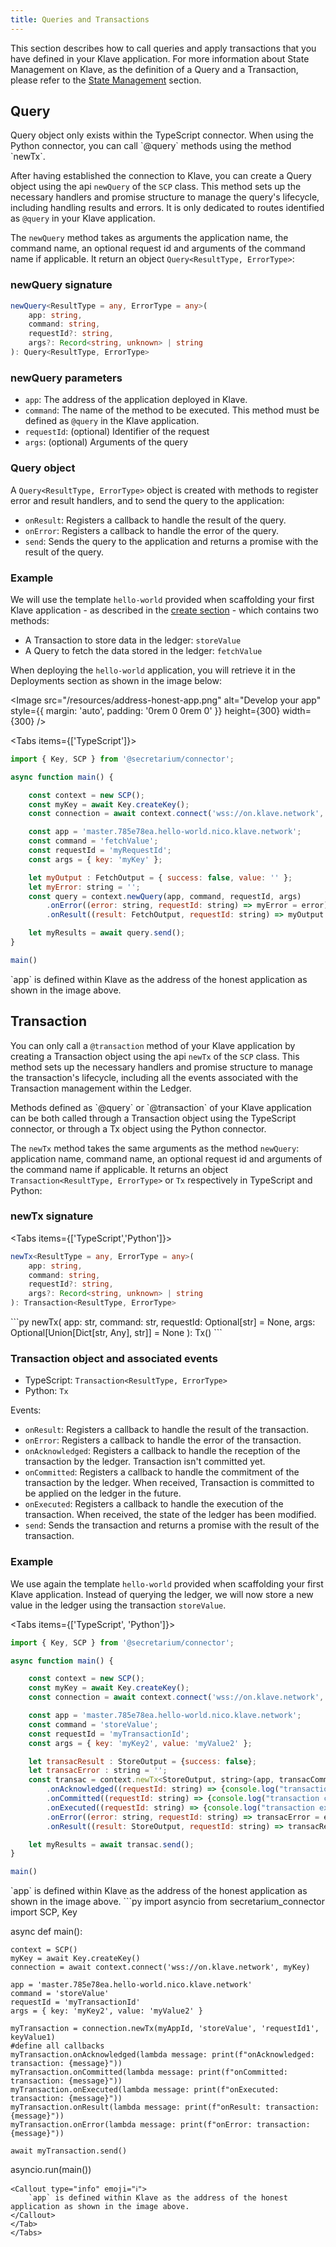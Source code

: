 ```yaml
---
title: Queries and Transactions
---
```



This section describes how to call queries and apply transactions that you have defined in your Klave application.
For more information about State Management on Klave, as the definition of a Query and a Transaction, please refer to the [State Management](/concepts/state-management) section.


## Query

<Callout type="info">
    Query object only exists within the TypeScript connector. When using the Python connector, you can call `@query` methods using the method `newTx`.
</Callout>

After having established the connection to Klave, you can create a Query object using the api `newQuery` of the `SCP` class.
This method sets up the necessary handlers and promise structure to manage the query's lifecycle, including handling results and errors. It is only dedicated to routes identified as `@query` in your Klave application.


The `newQuery` method takes as arguments the application name, the command name, an optional request id and arguments of the command name if applicable. It return an object `Query<ResultType, ErrorType>`:

### newQuery signature

```ts
newQuery<ResultType = any, ErrorType = any>(
    app: string,
    command: string,
    requestId?: string,
    args?: Record<string, unknown> | string
): Query<ResultType, ErrorType>
```

### newQuery parameters

- `app`: The address of the application deployed in Klave.
- `command`: The name of the method to be executed. This method must be defined as `@query` in the Klave application.
- `requestId`: (optional) Identifier of the request
- `args`: (optional) Arguments of the query

### Query object

A `Query<ResultType, ErrorType>` object is created with methods to register error and result handlers, and to send the query to the application:
- `onResult`: Registers a callback to handle the result of the query.
- `onError`: Registers a callback to handle the error of the query.
- `send`: Sends the query to the application and returns a promise with the result of the query.

### Example
We will use the template `hello-world` provided when scaffolding your first Klave application - as described in the [create section](/quickstart/create) - which contains two methods:
-   A Transaction to store data in the ledger: `storeValue`
-   A Query to fetch the data stored in the ledger: `fetchValue`

When deploying the `hello-world` application, you will retrieve it in the Deployments section as shown in the image below:

<Image
	src="/resources/address-honest-app.png"
	alt="Develop your app"
	style={{ margin: 'auto', padding: '0rem 0 0rem 0' }}
	height={300}
	width={300}
/>

<Tabs items={['TypeScript']}>
<Tab value="TypeScript">
```js
import { Key, SCP } from '@secretarium/connector';

async function main() {

    const context = new SCP();
    const myKey = await Key.createKey();
    const connection = await context.connect('wss://on.klave.network', myKey);

    const app = 'master.785e78ea.hello-world.nico.klave.network';
    const command = 'fetchValue';
    const requestId = 'myRequestId';
    const args = { key: 'myKey' };

    let myOutput : FetchOutput = { success: false, value: '' };
    let myError: string = '';
    const query = context.newQuery(app, command, requestId, args)
        .onError((error: string, requestId: string) => myError = error)
        .onResult((result: FetchOutput, requestId: string) => myOutput = result);

    let myResults = await query.send();
}

main()
```
<Callout type="info" emoji="ℹ️">
    `app` is defined within Klave as the address of the honest application as shown in the image above.
</Callout>
</Tab>
</Tabs>


## Transaction

You can only call a `@transaction` method of your Klave application by creating a Transaction object using the api `newTx` of the `SCP` class.
This method sets up the necessary handlers and promise structure to manage the transaction's lifecycle, including all the events associated with the Transaction management within the Ledger.

<Callout type="info">
    Methods defined as `@query` or `@transaction` of your Klave application can be both called through a Transaction object using the TypeScript connector, or through a Tx object using the Python connector.
</Callout>

The `newTx` method takes the same arguments as the method `newQuery`: application name, command name, an optional request id and arguments of the command name if applicable.
It returns an object `Transaction<ResultType, ErrorType>` or `Tx` respectively in TypeScript and Python:

### newTx signature

<Tabs items={['TypeScript','Python']}>
<Tab value="TypeScript">
```ts
newTx<ResultType = any, ErrorType = any>(
    app: string,
    command: string,
    requestId?: string,
    args?: Record<string, unknown> | string
): Transaction<ResultType, ErrorType>
```
</Tab>
<Tab value="Python">
```py
newTx(
    app: str,
    command: str,
    requestId: Optional[str] = None,
    args: Optional[Union[Dict[str, Any], str]] = None
): Tx()
```
</Tab>
</Tabs>

### Transaction object and associated events
- TypeScript: `Transaction<ResultType, ErrorType>`
- Python: `Tx`

Events:
- `onResult`: Registers a callback to handle the result of the transaction.
- `onError`: Registers a callback to handle the error of the transaction.
- `onAcknowledged`: Registers a callback to handle the reception of the transaction by the ledger. Transaction isn't committed yet.
- `onCommitted`: Registers a callback to handle the commitment of the transaction by the ledger. When received, Transaction is committed to be applied on the ledger in the future.
- `onExecuted`: Registers a callback to handle the execution of the transaction. When received, the state of the ledger has been modified.
- `send`: Sends the transaction and returns a promise with the result of the transaction.

### Example

We use again the template `hello-world` provided when scaffolding your first Klave application.
Instead of querying the ledger, we will now store a new value in the ledger using the transaction `storeValue`.

<Tabs items={['TypeScript', 'Python']}>
<Tab value="TypeScript">
```js
import { Key, SCP } from '@secretarium/connector';

async function main() {

    const context = new SCP();
    const myKey = await Key.createKey();
    const connection = await context.connect('wss://on.klave.network', myKey);

    const app = 'master.785e78ea.hello-world.nico.klave.network';
    const command = 'storeValue';
    const requestId = 'myTransactionId';
    const args = { key: 'myKey2', value: 'myValue2' };

    let transacResult : StoreOutput = {success: false};
    let transacError : string = '';
    const transac = context.newTx<StoreOutput, string>(app, transacCommand, transacRequestId, transacArgs)
        .onAcknowledged((requestId: string) => {console.log("transaction acknowledged")})
        .onCommitted((requestId: string) => {console.log("transaction committed")})
        .onExecuted((requestId: string) => {console.log("transaction executed")})
        .onError((error: string, requestId: string) => transacError = error)
        .onResult((result: StoreOutput, requestId: string) => transacResult = result);

    let myResults = await transac.send();
}

main()
```
<Callout type="info" emoji="ℹ️">
    `app` is defined within Klave as the address of the honest application as shown in the image above.
</Callout>
</Tab>
<Tab value="Python">
```py
import asyncio
from secretarium_connector import SCP, Key

async def main():

    context = SCP()
    myKey = await Key.createKey()
    connection = await context.connect('wss://on.klave.network', myKey)

    app = 'master.785e78ea.hello-world.nico.klave.network'
    command = 'storeValue'
    requestId = 'myTransactionId'
    args = { key: 'myKey2', value: 'myValue2' }

    myTransaction = connection.newTx(myAppId, 'storeValue', 'requestId1', keyValue1)
    #define all callbacks
    myTransaction.onAcknowledged(lambda message: print(f"onAcknowledged: transaction: {message}"))
    myTransaction.onCommitted(lambda message: print(f"onCommitted: transaction: {message}"))
    myTransaction.onExecuted(lambda message: print(f"onExecuted: transaction: {message}"))
    myTransaction.onResult(lambda message: print(f"onResult: transaction: {message}"))
    myTransaction.onError(lambda message: print(f"onError: transaction: {message}"))

    await myTransaction.send()

asyncio.run(main())
```
<Callout type="info" emoji="ℹ️">
    `app` is defined within Klave as the address of the honest application as shown in the image above.
</Callout>
</Tab>
</Tabs>